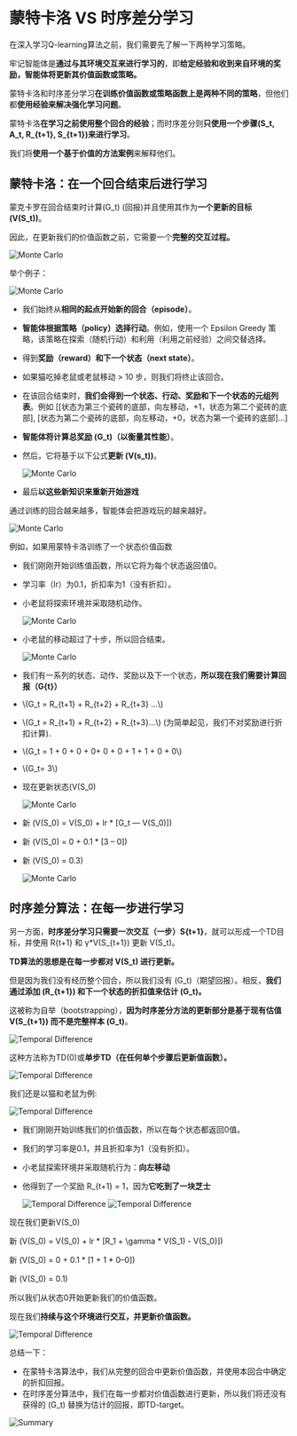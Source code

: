# 蒙特卡洛 VS 时序差分学习

在深入学习Q-learning算法之前，我们需要先了解一下两种学习策略。

牢记智能体是**通过与其环境交互来进行学习的**，即**给定经验和收到来自环境的奖励，智能体将更新其价值函数或策略。**

蒙特卡洛和时序差分学习**在训练价值函数或策略函数上是两种不同的策略**，但他们都**使用经验来解决强化学习问题**。

蒙特卡洛**在学习之前使用整个回合的经验**；而时序差分则**只使用一个步骤(S_t, A_t, R_{t+1}, S_{t+1}\)来进行学习**。

我们将**使用一个基于价值的方法案例**来解释他们。

## 蒙特卡洛：在一个回合结束后进行学习

蒙克卡罗在回合结束时计算(G_t) (回报)并且使用其作为**一个更新的目标(V(S_t))**。

因此，在更新我们的价值函数之前，它需要一个**完整的交互过程。**

  <img src="https://huggingface.co/datasets/huggingface-deep-rl-course/course-images/resolve/main/en/unit3/monte-carlo-approach.jpg" alt="Monte Carlo"/>

举个例子：

  <img src="https://huggingface.co/datasets/huggingface-deep-rl-course/course-images/resolve/main/en/unit3/MC-2.jpg" alt="Monte Carlo"/>


- 我们始终从**相同的起点开始新的回合（episode）**。

- **智能体根据策略（policy）选择行动**。例如，使用一个 Epsilon Greedy 策略，该策略在探索（随机行动）和利用（利用之前经验）之间交替选择。

- 得到**奖励（reward）和下一个状态（next state）**。

- 如果猫吃掉老鼠或老鼠移动 > 10 步，则我们将终止该回合。

- 在该回合结束时，**我们会得到一个状态、行动、奖励和下一个状态的元组列表**。例如 [[状态为第三个瓷砖的底部，向左移动，+1，状态为第二个瓷砖的底部], [状态为第二个瓷砖的底部，向左移动，+0，状态为第一个瓷砖的底部]...]

- **智能体将计算总奖励 \(G_t\)（以衡量其性能）**。

- 然后，它将基于以下公式**更新 \(V(s_t)\)**。

  <img src="https://huggingface.co/datasets/huggingface-deep-rl-course/course-images/resolve/main/en/unit3/MC-3.jpg" alt="Monte Carlo"/>

- 最后**以这些新知识来重新开始游戏**

通过训练的回合越来越多，智能体会把游戏玩的越来越好。

  <img src="https://huggingface.co/datasets/huggingface-deep-rl-course/course-images/resolve/main/en/unit3/MC-3p.jpg" alt="Monte Carlo"/>

例如，如果用蒙特卡洛训练了一个状态价值函数

- 我们刚刚开始训练值函数，所以它将为每个状态返回值0。

- 学习率（lr）为0.1，折扣率为1（没有折扣）。

- 小老鼠将探索环境并采取随机动作。

  <img src="https://huggingface.co/datasets/huggingface-deep-rl-course/course-images/resolve/main/en/unit3/MC-4.jpg" alt="Monte Carlo"/>


- 小老鼠的移动超过了十步，所以回合结束。

  <img src="https://huggingface.co/datasets/huggingface-deep-rl-course/course-images/resolve/main/en/unit3/MC-4p.jpg" alt="Monte Carlo"/>


- 我们有一系列的状态、动作、奖励以及下一个状态，**所以现在我们需要计算回报（G{t}）**

- \\(G_t = R_{t+1} + R_{t+2} + R_{t+3} ...\\)

- \\(G_t = R_{t+1} + R_{t+2} + R_{t+3}…\\) (为简单起见，我们不对奖励进行折扣计算).

- \\(G_t = 1 + 0 + 0 + 0+ 0 + 0 + 1 + 1 + 0 + 0\\)

- \\(G_t= 3\\)

- 现在更新状态(V(S_0)

  <img src="https://huggingface.co/datasets/huggingface-deep-rl-course/course-images/resolve/main/en/unit3/MC-5.jpg" alt="Monte Carlo"/>

- 新 (V(S_0) = V(S_0) + lr * [G_t — V(S_0)])

- 新 (V(S_0) = 0 + 0.1 * [3 – 0])

- 新 (V(S_0) = 0.3)


  <img src="https://huggingface.co/datasets/huggingface-deep-rl-course/course-images/resolve/main/en/unit3/MC-5p.jpg" alt="Monte Carlo"/>

## 时序差分算法：在每一步进行学习

另一方面，**时序差分学习只需要一次交互（一步）S{t+1}**，就可以形成一个TD目标，并使用 R{t+1} 和 γ*V(S_{t+1}) 更新 V(S_t)。

**TD算法的思想是在每一步都对 V(S_t) 进行更新。**

但是因为我们没有经历整个回合，所以我们没有 (G_t)（期望回报）。相反，**我们通过添加 (R_{t+1}) 和下一个状态的折扣值来估计 (G_t)。**

这被称为自举（bootstrapping），**因为时序差分方法的更新部分是基于现有估值 V(S_{t+1}) 而不是完整样本 (G_t)**。

  <img src="https://huggingface.co/datasets/huggingface-deep-rl-course/course-images/resolve/main/en/unit3/TD-1.jpg" alt="Temporal Difference"/>

这种方法称为TD(0)或**单步TD（在任何单个步骤后更新值函数）。**

  <img src="https://huggingface.co/datasets/huggingface-deep-rl-course/course-images/resolve/main/en/unit3/TD-1p.jpg" alt="Temporal Difference"/>

我们还是以猫和老鼠为例:

  <img src="https://huggingface.co/datasets/huggingface-deep-rl-course/course-images/resolve/main/en/unit3/TD-2.jpg" alt="Temporal Difference"/>

- 我们刚刚开始训练我们的价值函数，所以在每个状态都返回0值。

- 我们的学习率是0.1，并且折扣率为1（没有折扣）。

- 小老鼠探索环境并采取随机行为：**向左移动**

- 他得到了一个奖励 R_{t+1} = 1，因为**它吃到了一块芝士**

  <img src="https://huggingface.co/datasets/huggingface-deep-rl-course/course-images/resolve/main/en/unit3/TD-2p.jpg" alt="Temporal Difference"/>
  


  <img src="https://huggingface.co/datasets/huggingface-deep-rl-course/course-images/resolve/main/en/unit3/TD-3.jpg" alt="Temporal Difference"/>

现在我们更新V(S_0)

新  (V(S_0) = V(S_0) + lr * [R_1 + \gamma * V(S_1) - V(S_0)])

新 (V(S_0) = 0 + 0.1 * [1 + 1 * 0–0])

新 (V(S_0) = 0.1)

所以我们从状态0开始更新我们的价值函数。

现在我们**持续与这个环境进行交互，并更新价值函数。**

  <img src="https://huggingface.co/datasets/huggingface-deep-rl-course/course-images/resolve/main/en/unit3/TD-3p.jpg" alt="Temporal Difference"/>

总结一下：

  - 在蒙特卡洛算法中，我们从完整的回合中更新价值函数，并使用本回合中确定的折扣回报。
  - 在时序差分算法中，我们在每一步都对价值函数进行更新，所以我们将还没有获得的 (G_t) 替换为估计的回报，即TD-target。

  <img src="https://huggingface.co/datasets/huggingface-deep-rl-course/course-images/resolve/main/en/unit3/Summary.jpg" alt="Summary"/>